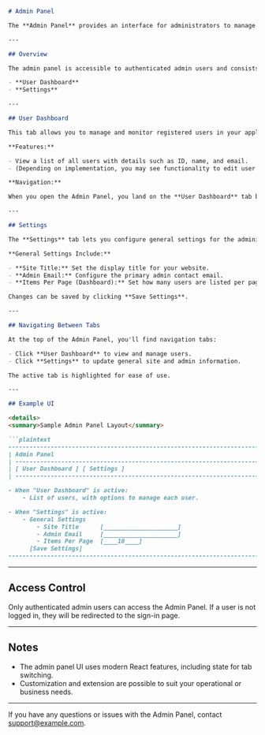 ```markdown
# Admin Panel

The **Admin Panel** provides an interface for administrators to manage users and configure general settings for your Chatbot application.

---

## Overview

The admin panel is accessible to authenticated admin users and consists of two main sections, accessible via tabs:

- **User Dashboard**
- **Settings**

---

## User Dashboard

This tab allows you to manage and monitor registered users in your application.

**Features:**

- View a list of all users with details such as ID, name, and email.
- (Depending on implementation, you may see functionality to edit user roles, remove users, or view user activity.)

**Navigation:**

When you open the Admin Panel, you land on the **User Dashboard** tab by default.

---

## Settings

The **Settings** tab lets you configure general settings for the administration and operation of your site.

**General Settings Include:**

- **Site Title:** Set the display title for your website.
- **Admin Email:** Configure the primary admin contact email.
- **Items Per Page (Dashboard):** Set how many users are listed per page on the dashboard.

Changes can be saved by clicking **Save Settings**.

---

## Navigating Between Tabs

At the top of the Admin Panel, you'll find navigation tabs:

- Click **User Dashboard** to view and manage users.
- Click **Settings** to update general site and admin information.

The active tab is highlighted for ease of use.

---

## Example UI

<details>
<summary>Sample Admin Panel Layout</summary>

```plaintext
--------------------------------------------------------------------------------
| Admin Panel                                                                 |
| -------------------------------------------------------------------------- |
| [ User Dashboard ] [ Settings ]                                            |
| -------------------------------------------------------------------------- |

- When "User Dashboard" is active:
    - List of users, with options to manage each user.

- When "Settings" is active:
    - General Settings
        - Site Title      [_____________________]
        - Admin Email     [_____________________]
        - Items Per Page  [____10____]
      [Save Settings]
--------------------------------------------------------------------------------
```

</details>

---

## Access Control

Only authenticated admin users can access the Admin Panel. If a user is not logged in, they will be redirected to the sign-in page.

---

## Notes

- The admin panel UI uses modern React features, including state for tab switching.
- Customization and extension are possible to suit your operational or business needs.

---

If you have any questions or issues with the Admin Panel, contact [support@example.com](mailto:support@example.com).
```